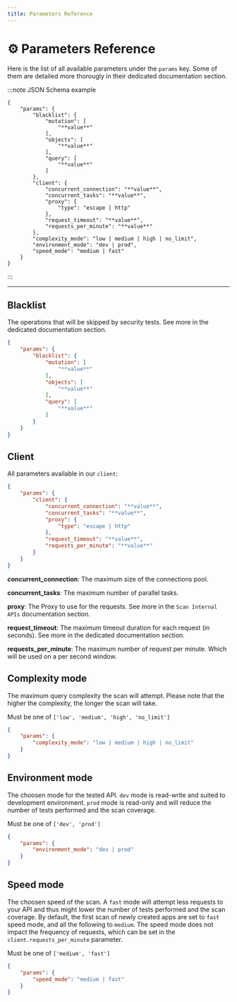 ```yaml
---
title: Parameters Reference
---
```


# ⚙️ Parameters Reference

Here is the list of all available parameters under the `params` key. Some of them are detailed more thorougly in their dedicated documentation section.

:::note JSON Schema example

```
{
    "params": {
        "blacklist": {
            "mutation": [
                "**value**"
            ],
            "objects": [
                "**value**"
            ],
            "query": [
                "**value**"
            ]
        },
        "client": {
            "concurrent_connection": "**value**",
            "concurrent_tasks": "**value**",
            "proxy": {
                "type": "escape | http"
            },
            "request_timeout": "**value**",
            "requests_per_minute": "**value**"
        },
        "complexity_mode": "low | medium | high | no_limit",
        "environment_mode": "dev | prod",
        "speed_mode": "medium | fast"
    }
}
```

:::

***



## Blacklist

The operations that will be skipped by security tests. See more in the dedicated documentation section.

```JSON
{
    "params": {
        "blacklist": {
            "mutation": [
                "**value**"
            ],
            "objects": [
                "**value**"
            ],
            "query": [
                "**value**"
            ]
        }
    }
}
```



## Client

All parameters available in our `client`:

```JSON
{
    "params": {
        "client": {
            "concurrent_connection": "**value**",
            "concurrent_tasks": "**value**",
            "proxy": {
                "type": "escape | http"
            },
            "request_timeout": "**value**",
            "requests_per_minute": "**value**"
        }
    }
}
```

**concurrent_connection**: The maximum size of the connections pool.

**concurrent_tasks**: The maximum number of parallel tasks.

**proxy**: The Proxy to use for the requests. See more in the `Scan Internal APIs` documentation section.

**request_timeout**: The maximum timeout duration for each request (in seconds). See more in the dedicated documentation section.

**requests_per_minute**: The maximum number of request per minute. Which will be used on a per second window.



## Complexity mode

The maximum query complexity the scan will attempt. Please note that the higher the complexity, the longer the scan will take.

Must be one of `['low', 'medium', 'high', 'no_limit']`

```JSON
{
    "params": {
        "complexity_mode": "low | medium | high | no_limit"
    }
}
```



## Environment mode

The choosen mode for the tested API. `dev` mode is read-write and suited to development environment. `prod` mode is read-only and will reduce the number of tests performed and the scan coverage.

Must be one of `['dev', 'prod']`

```JSON
{
    "params": {
        "environment_mode": "dev | prod"
    }
}
```



## Speed mode

The choosen speed of the scan. A `fast` mode will attempt less requests to your API and thus might lower the number of tests performed and the scan coverage. By default, the first scan of newly created apps are set to `fast` speed mode, and all the following to `medium`. The speed mode does not impact the frequency of requests, which can be set in the `client.requests_per_minute` parameter.

Must be one of `['medium', 'fast']`

```JSON
{
    "params": {
        "speed_mode": "medium | fast"
    }
}
```

